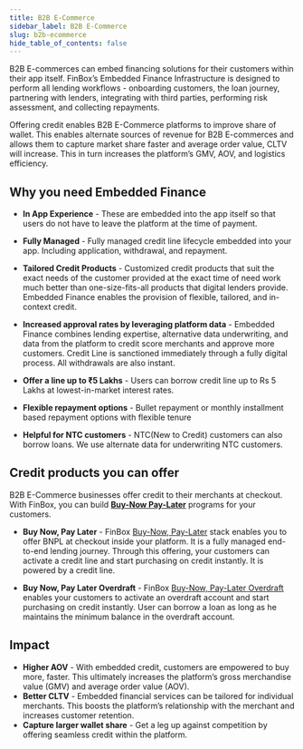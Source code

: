 ```yaml
---
title: B2B E-Commerce
sidebar_label: B2B E-Commerce
slug: b2b-ecommerce
hide_table_of_contents: false
---
```



B2B E-commerces can embed financing solutions for their customers within their app itself. FinBox’s Embedded Finance Infrastructure is designed to perform all lending workflows - onboarding customers, the loan journey, partnering with lenders, integrating with third parties, performing risk assessment, and collecting repayments.

Offering credit enables B2B E-Commerce platforms to improve share of wallet. This enables alternate sources of revenue for B2B E-commerces and allows them to capture market share faster and average order value, CLTV will increase. This in turn increases the platform’s GMV, AOV, and logistics efficiency.

## Why you need Embedded Finance

* **In App Experience** - These are embedded into the app itself so that users do not have to leave the platform at the time of payment.

* **Fully Managed** - Fully managed credit line lifecycle embedded into your app. Including application, withdrawal, and repayment.

* **Tailored Credit Products** - Customized credit products that suit the exact needs of the customer provided at the exact time of need work much better than one-size-fits-all products that digital lenders provide. Embedded Finance enables the provision of flexible, tailored, and in-context credit.

* **Increased approval rates by leveraging platform data** - Embedded Finance combines lending expertise, alternative data underwriting, and data from the platform to credit score merchants and approve more customers. Credit Line is sanctioned immediately through a fully digital process. All withdrawals are also instant.

* **Offer a line up to ₹5 Lakhs** - Users can borrow credit line up to Rs 5 Lakhs at lowest-in-market interest rates.

* **Flexible repayment options** - Bullet repayment or monthly installment based repayment options with flexible tenure

* **Helpful for NTC customers** - NTC(New to Credit) customers can also borrow loans. We use alternate data for underwriting NTC customers.


## Credit products you can offer 

B2B E-Commerce businesses offer credit to their merchants at checkout. With FinBox, you can build [**Buy-Now Pay-Later**](/build/buy-now-pay-later) programs
for your customers.

* **Buy Now, Pay Later** - FinBox [Buy-Now, Pay-Later](/product/build/buy-now-pay-later) stack enables you to offer BNPL at checkout inside your platform. It is a fully managed end-to-end lending journey. Through this offering, your customers can activate a credit line and start purchasing on credit instantly. It is powered by a credit line.

* **Buy Now, Pay Later Overdraft** - FinBox [Buy-Now, Pay-Later Overdraft](/product/build/buy-now-pay-later-overdraft) enables your customers to activate an overdraft account and start purchasing on credit instantly. User can borrow a loan as long as he maintains the minimum balance in the overdraft account.


## Impact

* **Higher AOV** - With embedded credit, customers are empowered to buy more, faster. This ultimately increases the platform’s gross merchandise value (GMV) and average order value (AOV).
* **Better CLTV** - Embedded financial services can be tailored for individual merchants. This boosts the platform’s relationship with the merchant and increases customer retention. 
* **Capture larger wallet share** - Get a leg up against competition by offering seamless credit within the platform.




